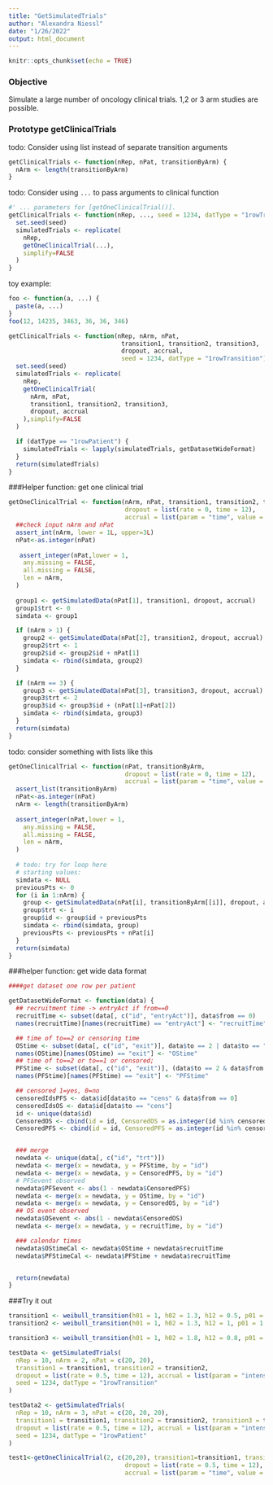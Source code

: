 ```yaml
---
title: "GetSimulatedTrials"
author: "Alexandra Niessl"
date: "1/26/2022"
output: html_document
---
```


```r
knitr::opts_chunk$set(echo = TRUE)
```

### Objective

Simulate a large number of oncology clinical trials.
1,2 or 3 arm studies are possible.


### Prototype getClinicalTrials

todo: Consider using list instead of separate transition arguments
```r
getClinicalTrials <- function(nRep, nPat, transitionByArm) {
  nArm <- length(transitionByArm)
}
```

todo: Consider using `...` to pass arguments to clinical function
```r
#' ... parameters for [getOneClinicalTrial()].
getClinicalTrials <- function(nRep, ..., seed = 1234, datType = "1rowTransition") {
  set.seed(seed)
  simulatedTrials <- replicate(
    nRep,
    getOneClinicalTrial(...),
    simplify=FALSE
  )
}
```

toy example:

```r
foo <- function(a, ...) {
  paste(a, ...)
}
foo(12, 14235, 3463, 36, 36, 346)
```



```r
getClinicalTrials <- function(nRep, nArm, nPat, 
                               transition1, transition2, transition3,
                               dropout, accrual,
                               seed = 1234, datType = "1rowTransition") {
  set.seed(seed)
  simulatedTrials <- replicate(
    nRep,
    getOneClinicalTrial(
      nArm, nPat,
      transition1, transition2, transition3,
      dropout, accrual
    ),simplify=FALSE
  )

  if (datType == "1rowPatient") {
    simulatedTrials <- lapply(simulatedTrials, getDatasetWideFormat)
  }
  return(simulatedTrials)
}

```
###Helper function: get one clinical trial
```r
getOneClinicalTrial <- function(nArm, nPat, transition1, transition2, transition3,
                                dropout = list(rate = 0, time = 12),
                                accrual = list(param = "time", value = 0)) {
  ##check input nArm and nPat 
  assert_int(nArm, lower = 1L, upper=3L)
  nPat<-as.integer(nPat)
 
   assert_integer(nPat,lower = 1,
    any.missing = FALSE,
    all.missing = FALSE,
    len = nArm,
  )
  
  group1 <- getSimulatedData(nPat[1], transition1, dropout, accrual)
  group1$trt <- 0
  simdata <- group1

  if (nArm > 1) {
    group2 <- getSimulatedData(nPat[2], transition2, dropout, accrual)
    group2$trt <- 1
    group2$id <- group2$id + nPat[1]
    simdata <- rbind(simdata, group2)
  }

  if (nArm == 3) {
    group3 <- getSimulatedData(nPat[3], transition3, dropout, accrual)
    group3$trt <- 2
    group3$id <- group3$id + (nPat[1]+nPat[2])
    simdata <- rbind(simdata, group3)
  }
  return(simdata)
}

```

todo: consider something with lists like this

```r
getOneClinicalTrial <- function(nPat, transitionByArm,
                                dropout = list(rate = 0, time = 12),
                                accrual = list(param = "time", value = 0)) {
  assert_list(transitionByArm)
  nPat<-as.integer(nPat)
  nArm <- length(transitionByArm)
 
  assert_integer(nPat,lower = 1,
    any.missing = FALSE,
    all.missing = FALSE,
    len = nArm,
  )
  
  # todo: try for loop here
  # starting values:
  simdata <- NULL
  previousPts <- 0
  for (i in 1:nArm) {
    group <- getSimulatedData(nPat[i], transitionByArm[[i]], dropout, accrual)
    group$trt <- i
    group$id <- group$id + previousPts
    simdata <- rbind(simdata, group)
    previousPts <- previousPts + nPat[i]
  }
  return(simdata)
}

```


###helper function: get wide data format

```r
####get dataset one row per patient

getDatasetWideFormat <- function(data) {
  ## recruitment time -> entryAct if from==0
  recruitTime <- subset(data[, c("id", "entryAct")], data$from == 0)
  names(recruitTime)[names(recruitTime) == "entryAct"] <- "recruitTime"

  ## time of to==2 or censoring time
  OStime <- subset(data[, c("id", "exit")], data$to == 2 | data$to == "cens")
  names(OStime)[names(OStime) == "exit"] <- "OStime"
  ## time of to==2 or to==1 or censored;
  PFStime <- subset(data[, c("id", "exit")], (data$to == 2 & data$from == 0) | (data$to == 1) | (data$to == "cens" & data$from == 0))
  names(PFStime)[names(PFStime) == "exit"] <- "PFStime"

  ## censored 1=yes, 0=no
  censoredIdsPFS <- data$id[data$to == "cens" & data$from == 0]
  censoredIdsOS <- data$id[data$to == "cens"]
  id <- unique(data$id)
  CensoredOS <- cbind(id = id, CensoredOS = as.integer(id %in% censoredIdsOS))
  CensoredPFS <- cbind(id = id, CensoredPFS = as.integer(id %in% censoredIdsPFS))


  ### merge
  newdata <- unique(data[, c("id", "trt")])
  newdata <- merge(x = newdata, y = PFStime, by = "id")
  newdata <- merge(x = newdata, y = CensoredPFS, by = "id")
  # PFSevent observed
  newdata$PFSevent <- abs(1 - newdata$CensoredPFS)
  newdata <- merge(x = newdata, y = OStime, by = "id")
  newdata <- merge(x = newdata, y = CensoredOS, by = "id")
  ## OS event observed
  newdata$OSevent <- abs(1 - newdata$CensoredOS)
  newdata <- merge(x = newdata, y = recruitTime, by = "id")

  ### calendar times
  newdata$OStimeCal <- newdata$OStime + newdata$recruitTime
  newdata$PFStimeCal <- newdata$PFStime + newdata$recruitTime


  return(newdata)
}
```


###Try it out
```r
transition1 <- weibull_transition(h01 = 1, h02 = 1.3, h12 = 0.5, p01 = 1.2, p02 = 1.3, p12 = 0.5)
transition2 <- weibull_transition(h01 = 1, h02 = 1.3, h12 = 1, p01 = 1.2, p02 = 1.3, p12 = 0.5)

transition3 <- weibull_transition(h01 = 1, h02 = 1.8, h12 = 0.8, p01 = 1.2, p02 = 1.3, p12 = 1)

testData <- getSimulatedTrials(
  nRep = 10, nArm = 2, nPat = c(20, 20),
  transition1 = transition1, transition2 = transition2,
  dropout = list(rate = 0.5, time = 12), accrual = list(param = "intensity", value = 7),
  seed = 1234, datType = "1rowTransition"
)

testData2 <- getSimulatedTrials(
  nRep = 10, nArm = 3, nPat = c(20, 20, 20),
  transition1 = transition1, transition2 = transition2, transition3 = transition3,
  dropout = list(rate = 0.5, time = 12), accrual = list(param = "intensity", value = 7),
  seed = 1234, datType = "1rowPatient"
)

test1<-getOneClinicalTrial(2, c(20,20), transition1=transition1, transition2=transition2, 
                                dropout = list(rate = 0.5, time = 12),
                                accrual = list(param = "time", value = 0))
```

